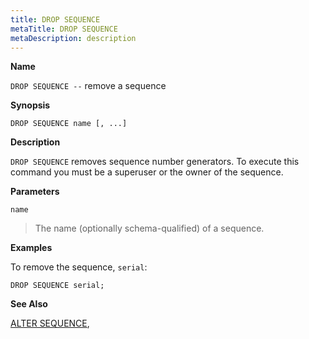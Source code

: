 ```yaml
---
title: DROP SEQUENCE
metaTitle: DROP SEQUENCE
metaDescription: description
---
```


**Name**

`DROP SEQUENCE --` remove a sequence

**Synopsis**

``` text
DROP SEQUENCE name [, ...]
```

**Description**

`DROP SEQUENCE` removes sequence number generators. To execute this
command you must be a superuser or the owner of the sequence.

**Parameters**

`name`

> The name (optionally schema-qualified) of a sequence.

**Examples**

To remove the sequence, `serial`:

``` text
DROP SEQUENCE serial;
```

**See Also**

[ALTER SEQUENCE](alter_sequence),
